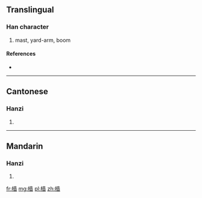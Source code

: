 {{also|檣}}
==Translingual==

===Han character===
{{Han char|rn=75|rad=木|as=11|sn=15|four=|canj=木土金田 (DGCW)}}

# mast, yard-arm, boom

====References====
* {{Han ref|kx=0551.181|hdz=21275.090|uh=6A2F|ud=27183}}

----

==Cantonese==

===Hanzi===
{{yue-hanzi|jyut=|y=cheung4|tra=檣}}

# {{defn|lang=yue|sort=木11}}

----

==Mandarin==

===Hanzi===
{{cmn-hanzi|tra=檣|pin=[[cóng]] ([[cong2]]), [[qiáng]] ([[qiang2]])|wg=ts'ung<sup>2</sup>, ch'iang<sup>2</sup>}}

# {{defn|lang=cmn|sort=木11}}

[[fr:樯]]
[[mg:樯]]
[[pl:樯]]
[[zh:樯]]